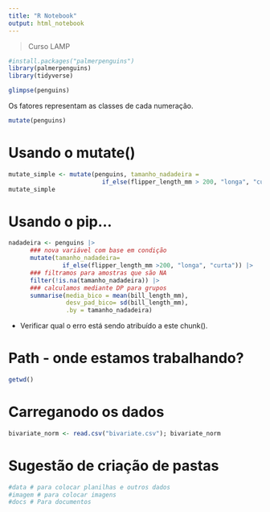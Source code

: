 ```yaml
---
title: "R Notebook"
output: html_notebook
---
```


> Curso LAMP

```r
#install.packages("palmerpenguins")
library(palmerpenguins)
library(tidyverse)
```

```r
glimpse(penguins)
```
Os fatores representam as classes de cada numeração.

```r
mutate(penguins)
```


# Usando o mutate()

```r
mutate_simple <- mutate(penguins, tamanho_nadadeira = 
                          if_else(flipper_length_mm > 200, "longa", "curta"))
mutate_simple
```


# Usando o pip...

```r
nadadeira <- penguins |>
      ### nova variável com base em condição
      mutate(tamanho_nadadeira=
               if_else(flipper_length_mm >200, "longa", "curta")) |> 
      ### filtramos para amostras que são NA
      filter(!is.na(tamanho_nadadeira)) |>
      ### calculamos mediante DP para grupos
      summarise(media_bico = mean(bill_length_mm),
                desv_pad_bico= sd(bill_length_mm),
                .by = tamanho_nadadeira)
```
 - Verificar qual o erro está sendo atribuído a este chunk().


# Path - onde estamos trabalhando?

```r
getwd()
```


# Carreganodo os dados

```r
bivariate_norm <- read.csv("bivariate.csv"); bivariate_norm
```



# Sugestão de criação de pastas

```r
#data # para colocar planilhas e outros dados
#imagem # para colocar imagens
#docs # Para documentos
```







